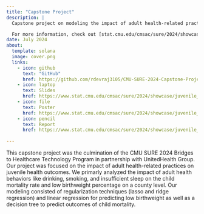 ```yaml
---
title: "Capstone Project"
description: |
  Capstone project on modeling the impact of adult health-related practices on juvenile healthcare outcomes for SURE 2024 at the Carnegie Mellon University Department of Statistics and Data Science.

  For more information, check out [stat.cmu.edu/cmsac/sure/2024/showcase/](https://www.stat.cmu.edu/cmsac/sure/2024/showcase/)
date: July 2024
about: 
  template: solana
  image: cover.png
  links: 
    - icon: github
      text: "GitHub"
      href: https://github.com/rdevraj3105/CMU-SURE-2024-Capstone-Project.git
    - icon: laptop
      text: Slides
      href: https://www.stat.cmu.edu/cmsac/sure/2024/showcase/juvenile_health/slides.pdf
    - icon: file 
      text: Poster
      href: https://www.stat.cmu.edu/cmsac/sure/2024/showcase/juvenile_health/poster.pdf
    - icon: pencil
      text: Report
      href: https://www.stat.cmu.edu/cmsac/sure/2024/showcase/juvenile_health/report.html
    
---
```


This capstone project was the culmination of the CMU SURE 2024 Bridges to Healthcare Technology Program in partnership with UnitedHealth Group. Our project was focused on the impact of adult health-related practices on juvenile health outcomes. We primarly analyzed the impact of adult health behaviors like drinking, smoking, and insufficient sleep on the child mortality rate and low birthweight percentage on a county level. Our modeling consisted of regularization techniques (lasso and ridge regression) and linear regression for predicting low birthweight as well as a decision tree to predict outcomes of child mortality.